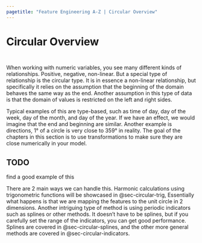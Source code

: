 ```yaml
---
pagetitle: "Feature Engineering A-Z | Circular Overview"
---
```


# Circular Overview {#sec-circular}

::: {style="visibility: hidden; height: 0px;"}
## Circular Overview
:::

When working with numeric variables, you see many different kinds of relationships.
Positive, negative, non-linear.
But a special type of relationship is the circular type.
It is in essence a non-linear relationship, but specifically it relies on the assumption that the beginning of the domain behaves the same way as the end.
Another assumption in this type of data is that the domain of values is restricted on the left and right sides.

Typical examples of this are type-based, such as time of day, day of the week, day of the month, and day of the year.
If we have an effect, we would imagine that the end and beginning are similar.
Another example is directions, 1° of a circle is very close to 359° in reality.
The goal of the chapters in this section is to use transformations to make sure they are close numerically in your model.

::: callout-caution
# TODO

find a good example of this
:::

There are 2 main ways we can handle this.
Harmonic calculations using trigonometric functions will be showcased in @sec-circular-trig, Essentially what happens is that we are mapping the features to the unit circle in 2 dimensions.
Another intriguing type of method is using periodic indicators such as splines or other methods.
It doesn't have to be splines, but if you carefully set the range of the indicators, you can get good performance.
Splines are covered in @sec-circular-splines, and the other more general methods are covered in @sec-circular-indicators.
